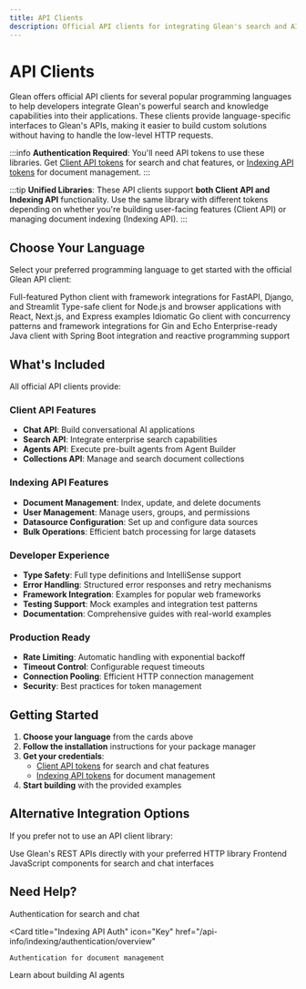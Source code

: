 ```yaml
---
title: API Clients
description: Official API clients for integrating Glean's search and AI capabilities into your applications
---
```



# API Clients

Glean offers official API clients for several popular programming languages to help developers integrate Glean's powerful search and knowledge capabilities into their applications. These clients provide language-specific interfaces to Glean's APIs, making it easier to build custom solutions without having to handle the low-level HTTP requests.

:::info
**Authentication Required**: You'll need API tokens to use these libraries. Get [Client API tokens](/api-info/client/authentication/overview) for search and chat features, or [Indexing API tokens](/api-info/indexing/authentication/overview) for document management.
:::

:::tip
**Unified Libraries**: These API clients support **both Client API and Indexing API** functionality. Use the same library with different tokens depending on whether you're building user-facing features (Client API) or managing document indexing (Indexing API).
:::

## Choose Your Language

Select your preferred programming language to get started with the official Glean API client:

<CardGroup cols={2}>
  <Card
    title="Python"
    icon="python"
    iconSet="glean"
    href="/libraries/api-clients/python"
  >
    Full-featured Python client with framework integrations for FastAPI, Django,
    and Streamlit
  </Card>
  <Card
    title="TypeScript"
    icon="typescript"
    iconSet="glean"
    href="/libraries/api-clients/typescript"
  >
    Type-safe client for Node.js and browser applications with React, Next.js,
    and Express examples
  </Card>
  <Card title="Go" icon="go" iconSet="glean" href="/libraries/api-clients/go">
    Idiomatic Go client with concurrency patterns and framework integrations for
    Gin and Echo
  </Card>
  <Card
    title="Java"
    icon="java"
    iconSet="glean"
    href="/libraries/api-clients/java"
  >
    Enterprise-ready Java client with Spring Boot integration and reactive
    programming support
  </Card>
</CardGroup>

## What's Included

All official API clients provide:

### **Client API Features**

- **Chat API**: Build conversational AI applications
- **Search API**: Integrate enterprise search capabilities
- **Agents API**: Execute pre-built agents from Agent Builder
- **Collections API**: Manage and search document collections

### **Indexing API Features**

- **Document Management**: Index, update, and delete documents
- **User Management**: Manage users, groups, and permissions
- **Datasource Configuration**: Set up and configure data sources
- **Bulk Operations**: Efficient batch processing for large datasets

### **Developer Experience**

- **Type Safety**: Full type definitions and IntelliSense support
- **Error Handling**: Structured error responses and retry mechanisms
- **Framework Integration**: Examples for popular web frameworks
- **Testing Support**: Mock examples and integration test patterns
- **Documentation**: Comprehensive guides with real-world examples

### **Production Ready**

- **Rate Limiting**: Automatic handling with exponential backoff
- **Timeout Control**: Configurable request timeouts
- **Connection Pooling**: Efficient HTTP connection management
- **Security**: Best practices for token management

## Getting Started

1. **Choose your language** from the cards above
2. **Follow the installation** instructions for your package manager
3. **Get your credentials**:
   - [Client API tokens](/api-info/client/authentication/overview) for search and chat features
   - [Indexing API tokens](/api-info/indexing/authentication/overview) for document management
4. **Start building** with the provided examples

## Alternative Integration Options

If you prefer not to use an API client library:

<CardGroup cols={2}>
  <Card
    title="Direct HTTP Requests"
    icon="Globe"
    href="/api/client-api/activity/activity"
  >
    Use Glean's REST APIs directly with your preferred HTTP library
  </Card>

  <Card title="Web SDK" icon="Code" href="/libraries/web-sdk/overview">
    Frontend JavaScript components for search and chat interfaces
  </Card>
</CardGroup>

## Need Help?

<CardGroup cols={3}>
  <Card
    title="Client API Auth"
    icon="Shield"
    href="/api-info/client/authentication/overview"
  >
    Authentication for search and chat
  </Card>

  <Card
    title="Indexing API Auth"
    icon="Key"
    href="/api-info/indexing/authentication/overview"
  >
    Authentication for document management
  </Card>

  <Card title="Agent Building" icon="User" href="/guides/agents/overview">
    Learn about building AI agents
  </Card>
</CardGroup>
